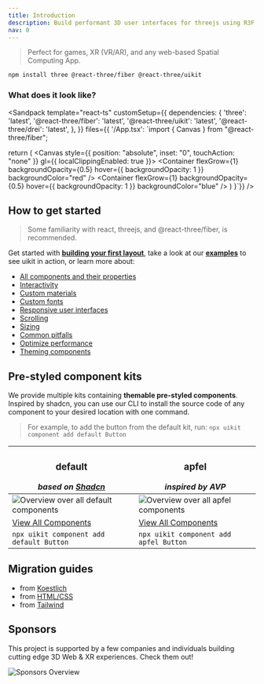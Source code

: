```yaml
---
title: Introduction
description: Build performant 3D user interfaces for threejs using R3F and yoga.
nav: 0
---
```


> Perfect for games, XR (VR/AR), and any web-based Spatial Computing App.

```bash
npm install three @react-three/fiber @react-three/uikit
```

### What does it look like?

<Sandpack
  template="react-ts"
  customSetup={{
    dependencies: {
      'three': 'latest',
      '@react-three/fiber': 'latest',
      '@react-three/uikit': 'latest',
      '@react-three/drei': 'latest',
    },
  }}
  files={{
    '/App.tsx': `import { Canvas } from "@react-three/fiber";

  return (
    <Canvas style={{ position: "absolute", inset: "0", touchAction: "none" }} gl={{ localClippingEnabled: true }}>
      <Fullscreen flexDirection="row" padding={10} gap={10}>
        <Container flexGrow={1} backgroundOpacity={0.5} hover={{ backgroundOpacity: 1 }} backgroundColor="red" />
        <Container flexGrow={1} backgroundOpacity={0.5} hover={{ backgroundOpacity: 1 }} backgroundColor="blue" />
      </Fullscreen>
    </Canvas>
  )
}`}}
/>


## How to get started

> Some familiarity with
react, threejs, and @react-three/fiber, is recommended.

Get started with **[building your first layout](./first-layout.md)**, take a look at our **[examples](./examples.md)** to see uikit in action, or learn more about:

- [All components and their properties](./components-and-properties.md)
- [Interactivity](../tutorials/interactivity.md)
- [Custom materials](../tutorials/custom-materials.md)
- [Custom fonts](../tutorials/custom-fonts.md)
- [Responsive user interfaces](../tutorials/responsive.md)
- [Scrolling](../tutorials/scroll.md)
- [Sizing](../tutorials/sizing.md)
- [Common pitfalls](../advanced/pitfalls.md)
- [Optimize performance](../advanced/performance.md)
- [Theming components](../kits/theming.md)

## Pre-styled component kits

We provide multiple kits containing **themable pre-styled components**. Inspired by shadcn, you can use our CLI to install the source code of any component to your desired location with one command.
> For example, to add the button from the default kit, run: `npx uikit component add default Button`

| <h3>default</h3> _based on [Shadcn](https://github.com/shadcn-ui/ui)_ | <h3>apfel</h3> _inspired by AVP_                            |
| --------------------------------------------------------------------- | ----------------------------------------------------------- |
| ![Overview over all default components](./default-overview.jpg)                                                                      | ![Overview over all apfel components](./apfel-overview.jpg) |
| [View All Components](../kits/default.md)                             | [View All Components](../kits/apfel.md)                     |
| `npx uikit component add default Button`                                  | `npx uikit component add apfel Button`                          |

## Migration guides

- from [Koestlich](../migration/from-koestlich.md)
- from [HTML/CSS](../migration/from-html-css.md)
- from [Tailwind](../migration/from-tailwind.md)


## Sponsors 

This project is supported by a few companies and individuals building cutting edge 3D Web & XR experiences. Check them out!

![Sponsors Overview](https://bbohlender.github.io/sponsors/screenshot.png)
